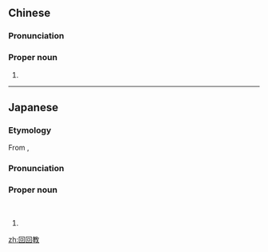==Chinese==
{{zh-forms|type=21}}

===Pronunciation===
{{zh-pron
|m=Huíhuijiào
|c=wui4 wui4-2 gaau3
|mn=Hê-hê-kàu
|cat=pn
}}

===Proper noun===
{{zh-proper noun}}

# {{zh-alt-name|回教|[[Islam]]}}

----

==Japanese==
{{ja-kanjitab|yomi=o|かい|かい|きょう}}
{{ja-kanjitab|yomi=o|うい|うい|きょう}}
{{ja-kanjitab|yomi=irr|ふい|ふい|きょう}}

===Etymology===
From {{der|ja|cmn|回回教|tr=Huíhuíjiào}}, {{der|ja|zh|回回教}}

===Pronunciation===
{{ja-pron|フイフイきょう|y=i|acc=0}}

===Proper noun===
{{ja-pos|proper|フイフイ-きょう|ういういきょう}}<br>{{ja-altread|hira=かいかいきょう|hhira=くわいくわいけう|rom=Kaikaikyō}}

# {{altform|lang=ja|回教}}

[[zh:回回教]]
